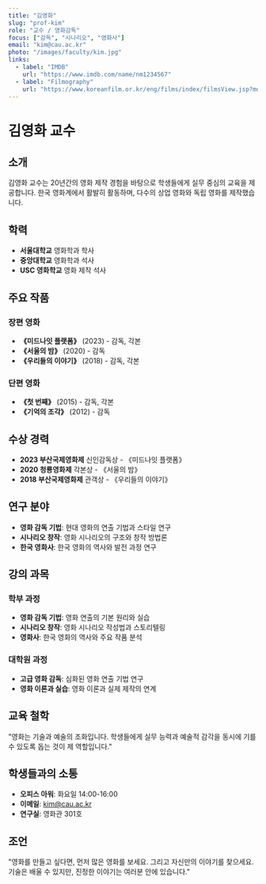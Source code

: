 ```yaml
---
title: "김영화"
slug: "prof-kim"
role: "교수 / 영화감독"
focus: ["감독", "시나리오", "영화사"]
email: "kim@cau.ac.kr"
photo: "/images/faculty/kim.jpg"
links:
  - label: "IMDB"
    url: "https://www.imdb.com/name/nm1234567"
  - label: "Filmography"
    url: "https://www.koreanfilm.or.kr/eng/films/index/filmsView.jsp?movieCd=20200001"
---
```


# 김영화 교수

## 소개

김영화 교수는 20년간의 영화 제작 경험을 바탕으로 학생들에게 실무 중심의 교육을 제공합니다. 한국 영화계에서 활발히 활동하며, 다수의 상업 영화와 독립 영화를 제작했습니다.

## 학력

- **서울대학교** 영화학과 학사
- **중앙대학교** 영화학과 석사
- **USC 영화학교** 영화 제작 석사

## 주요 작품

### 장편 영화
- **《미드나잇 플랫폼》** (2023) - 감독, 각본
- **《서울의 밤》** (2020) - 감독
- **《우리들의 이야기》** (2018) - 감독, 각본

### 단편 영화
- **《첫 번째》** (2015) - 감독, 각본
- **《기억의 조각》** (2012) - 감독

## 수상 경력

- **2023 부산국제영화제** 신인감독상 - 《미드나잇 플랫폼》
- **2020 청룡영화제** 각본상 - 《서울의 밤》
- **2018 부산국제영화제** 관객상 - 《우리들의 이야기》

## 연구 분야

- **영화 감독 기법**: 현대 영화의 연출 기법과 스타일 연구
- **시나리오 창작**: 영화 시나리오의 구조와 창작 방법론
- **한국 영화사**: 한국 영화의 역사와 발전 과정 연구

## 강의 과목

### 학부 과정
- **영화 감독 기법**: 영화 연출의 기본 원리와 실습
- **시나리오 창작**: 영화 시나리오 작성법과 스토리텔링
- **영화사**: 한국 영화의 역사와 주요 작품 분석

### 대학원 과정
- **고급 영화 감독**: 심화된 영화 연출 기법 연구
- **영화 이론과 실습**: 영화 이론과 실제 제작의 연계

## 교육 철학

"영화는 기술과 예술의 조화입니다. 학생들에게 실무 능력과 예술적 감각을 동시에 기를 수 있도록 돕는 것이 제 역할입니다."

## 학생들과의 소통

- **오피스 아워**: 화요일 14:00-16:00
- **이메일**: kim@cau.ac.kr
- **연구실**: 영화관 301호

## 조언

"영화를 만들고 싶다면, 먼저 많은 영화를 보세요. 그리고 자신만의 이야기를 찾으세요. 기술은 배울 수 있지만, 진정한 이야기는 여러분 안에 있습니다." 